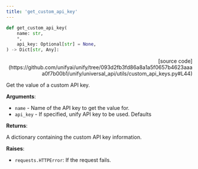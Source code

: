```yaml
---
title: 'get_custom_api_key'
---
```


```python
def get_custom_api_key(
    name: str,
    *,
    api_key: Optional[str] = None,
) -> Dict[str, Any]:
```

<p align="right">[source code](https://github.com/unifyai/unify/tree/093d2fb3fd86a8a1a5f0657b4623aaaa0f7b00b1/unify/universal_api/utils/custom_api_keys.py#L44)</p>

Get the value of a custom API key.

**Arguments**:

- `name` - Name of the API key to get the value for.
- `api_key` - If specified, unify API key to be used. Defaults



**Returns**:

A dictionary containing the custom API key information.



**Raises**:

- `requests.HTTPError`: If the request fails.